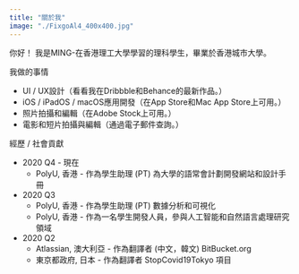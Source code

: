 ```yaml
---
title: "關於我"
image: "./FixgoAl4_400x400.jpg"
---
```



你好！ 我是MING-在香港理工大學學習的理科學生，畢業於香港城市大學。

我做的事情

- UI / UX設計（看看我在Dribbble和Behance的最新作品。）
- iOS / iPadOS / macOS應用開發（在App Store和Mac App Store上可用。）
- 照片拍攝和編輯（在Adobe Stock上可用。）
- 電影和短片拍攝與編輯（通過電子郵件查詢。）

經歷 / 社會貢獻

- 2020 Q4 - 現在
  - PolyU, 香港 - 作為學生助理 (PT) 為大學的語常會計劃開發網站和設計手冊
- 2020 Q3
  - PolyU, 香港 - 作為學生助理 (PT) 數據分析和可視化
  - PolyU, 香港 - 作為一名學生開發人員，參與人工智能和自然語言處理研究領域
- 2020 Q2
  - Atlassian, 澳大利亞 - 作為翻譯者 (中文，韓文) BitBucket.org
  - 東京都政府, 日本 - 作為翻譯者 StopCovid19Tokyo 項目
